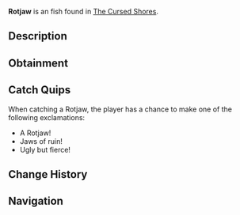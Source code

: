 {{FishInfobox
|image          = Rotjaw.png
|rarity         = Uncommon
|sea            = Second Sea
|location       = [[The Cursed Shores]]
|sublocation    = 
|sources        = Fishing Rod
|radar_location = 
|prog_speed     = -35
|xp             = 210
|weather        = Foggy
|time           = Day
|season         = Autumn
|bait           = Minnow
|base_weight    = 3.6
|base_value     = 220
|weight_range   = 2.1
|base_chance    = 100
|base_resil     = 14
}}
'''Rotjaw''' is an {{Rarity|Uncommon}} fish found in [[The Cursed Shores]].

== Description ==
{{Description|A brutal predator that crushes all in its relentless grip.|Bestiary Entry}}

== Obtainment ==
{{Description|It prowls where decay lingers.|Bestiary Hint}}
{{Fish Availability|
The Cursed Shores
|top_rods      = 
Free Spirit Rod\630424.79\15708.27;
Leviathan's Fang Rod\482115.19\22212.09;
Trident Rod\471039.87\20549.02;
Azure Of Lagoon\453837.97\20480.95;
Astralhook Rod\396959.79\0;
Training Rod\296262.94\135792.31;
Flimsy Rod\263245.17\10838.12;
Nocturnal Rod\69648.63\67980.86;
Blazebringer Rod\368364.26\15567.71;
Verdant Shear Rod\345205.89\14304.87;
No-Life Rod\322101.11\13652.34;
Seraphic Rod\272672.24\11895.27;
Challenger's Rod\254773.33\10765.17;
Ethereal Prism Rod\248268.7\11382.34;
Rod Of The Forgotten Fang\235091.25\10103.66;
Depthseeker Rod\227425.89\9863.49;
Rod Of The Exalted One\225763.96\10319.95;
Avalanche Rod\224004.88\9721.21;
Rod Of The Depths\219851.92\9193.64;
Volcanic Rod\213787.89\9148.82;
Steady Rod\211777.63\9427.95;
Zeus Rod\209248.77\8777.92
|recommended   = Free Spirit Rod
}}

== Catch Quips ==
When catching a Rotjaw, the player has a chance to make one of the following exclamations:
* A Rotjaw!
* Jaws of ruin!
* Ugly but fierce!

== Change History ==
{{Change History|{{subst:Current Version}}}}

== Navigation ==
{{Fish Navbox|The Cursed Shores}}